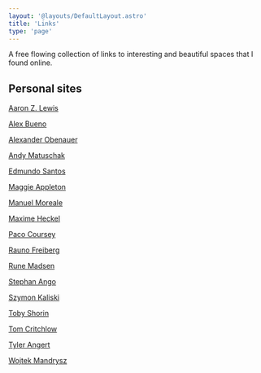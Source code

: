 ```yaml
---
layout: '@layouts/DefaultLayout.astro'
title: 'Links'
type: 'page'
---
```


<Headline title="Links" summary="My favorite spaces on the web" />

A free flowing collection of links to interesting and beautiful spaces that I found online.

## Personal sites

[Aaron Z. Lewis](https://aaronzlewis.com/)

[Alex Bueno](https://www.alexbuenodesign.com/)

[Alexander Obenauer](https://alexanderobenauer.com/)

[Andy Matuschak](https://andymatuschak.org/)

[Edmundo Santos](https://edmundo.is/)

[Maggie Appleton](https://maggieappleton.com/)

[Manuel Moreale](https://manuelmoreale.com/)

[Maxime Heckel](https://blog.maximeheckel.com/)

[Paco Coursey](https://paco.me/)

[Rauno Freiberg](https://rauno.me/)

[Rune Madsen](https://www.runemadsen.com/)

[Stephan Ango](https://stephanango.com/)

[Szymon Kaliski](https://szymonkaliski.com/)

[Toby Shorin](https://tobyshorin.com/)

[Tom Critchlow](https://tomcritchlow.com/)

[Tyler Angert](https://tyler.cafe/)

[Wojtek Mandrysz](https://wojtekmandrysz.com/)
